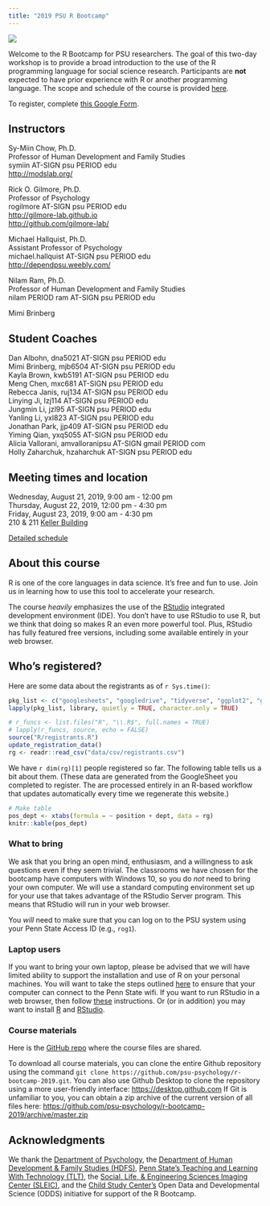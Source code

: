 ```yaml
---
title: "2019 PSU R Bootcamp"
---
```


![](https://www.r-project.org/Rlogo.png)

Welcome to the R Bootcamp for PSU researchers. 
The goal of this two-day workshop is to provide a broad introduction to the use of the R programming language for social science research. 
Participants are **not** expected to have prior experience with R or another programming language. 
The scope and schedule of the course is provided [here](https://psu-psychology.github.io/r-bootcamp-2019/schedule.html).

To register, complete [this Google Form](https://forms.gle/y3DQ64zSxzG1VgdE7).

## Instructors

Sy-Miin Chow, Ph.D.</br>
Professor of Human Development and Family Studies</br>
symiin AT-SIGN psu PERIOD edu</br>
[http://modslab.org/](http://modslab.org/)</br>

Rick O. Gilmore, Ph.D.</br>
Professor of Psychology</br>
rogilmore AT-SIGN psu PERIOD edu</br>
[http://gilmore-lab.github.io](http://gilmore-lab.github.io)</br>
[http://github.com/gilmore-lab/](http://github.com/gilmore-lab/)

Michael Hallquist, Ph.D.</br>
Assistant Professor of Psychology</br>
michael.hallquist AT-SIGN psu PERIOD edu</br>
[http://dependpsu.weebly.com/](http://dependpsu.weebly.com/)</br>

Nilam Ram, Ph.D.</br>
Professor of Human Development and Family Studies</br>
nilam PERIOD ram AT-SIGN psu PERIOD edu</br>

Mimi Brinberg</br>

## Student Coaches

Dan Albohn, dna5021 AT-SIGN psu PERIOD edu</br>
Mimi Brinberg, mjb6504 AT-SIGN psu PERIOD edu</br>
Kayla Brown, kwb5191 AT-SIGN psu PERIOD edu</br>
Meng Chen, mxc681 AT-SIGN psu PERIOD edu</br>
Rebecca Janis, ruj134 AT-SIGN psu PERIOD edu</br>
Linying Ji, lzj114 AT-SIGN psu PERIOD edu</br>
Jungmin Li, jzl95 AT-SIGN psu PERIOD edu</br>
Yanling Li, yxl823 AT-SIGN psu PERIOD edu</br>
Jonathan Park, jjp409 AT-SIGN psu PERIOD edu</br>
Yiming Qian, yxq5055 AT-SIGN psu PERIOD edu</br>
Alicia Vallorani, amvalloranipsu AT-SIGN gmail PERIOD com</br>
Holly Zaharchuk, hzaharchuk AT-SIGN psu PERIOD edu</br>

## Meeting times and location

Wednesday, August 21, 2019, 9:00 am - 12:00 pm</br>
Thursday, August 22, 2019, 12:00 pm - 4:30 pm</br>
Friday, August 23, 2019, 9:00 am - 4:30 pm</br>
210 & 211 [Keller Building](http://www.psumap.com/#Keller)</br>

[Detailed schedule](schedule.html)</br>

## About this course

R is one of the core languages in data science. It's free and fun to use. 
Join us in learning how to use this tool to accelerate your research.

The course *heavily* emphasizes the use of the [RStudio](http://rstudio.com) integrated development environment (IDE).
You don't have to use RStudio to use R, but we think that doing so makes R an even more powerful tool.
Plus, RStudio has fully featured free versions, including some available entirely in your web browser.

## Who's registered?

Here are some data about the registrants as of `r Sys.time()`:

```r
pkg_list <- c("googlesheets", "googledrive", "tidyverse", "ggplot2", "ggmosaic")
lapply(pkg_list, library, quietly = TRUE, character.only = TRUE)

# r_funcs <- list.files("R", "\\.R$", full.names = TRUE)
# lapply(r_funcs, source, echo = FALSE)
source("R/registrants.R")
update_registration_data()
rg <- readr::read_csv("data/csv/registrants.csv")
```

We have `r dim(rg)[1]` people registered so far.
The following table tells us a bit about them.
(These data are generated from the GoogleSheet you completed to register.
The are processed entirely in an R-based workflow that updates automatically every time we regenerate this website.)

```r
# Make table
pos_dept <- xtabs(formula = ~ position + dept, data = rg)
knitr::kable(pos_dept)
```

### What to bring

We ask that you bring an open mind, enthusiasm, and a willingness to ask questions even if they seem trivial.
The classrooms we have chosen for the bootcamp have computers with Windows 10, so you do *not* need to bring your own computer.
We will use a standard computing environment set up for your use that takes advantage of the RStudio Server program.
This means that RStudio will run in your web browser.

You *will* need to make sure that you can log on to the PSU system using your Penn State Access ID (e.g., `rog1`).

### Laptop users

If you want to bring your own laptop, please be advised that we will have limited ability to support the installation and use of R on your personal machines.
You will want to take the steps outlined [here](before-the-bootcamp.html) to ensure that your computer can connect to the Penn State wifi.
If you want to run RStudio in a web browser, then follow [these](rstudio-tlt.html) instructions.
Or (or in addition) you may want to install [R](https://cran.r-project.org) and [RStudio](https://www.rstudio.com/products/rstudio/download/).

### Course materials

Here is the [GitHub repo](https://github.com/psu-psychology/r-bootcamp-2019/) where the course files are shared.

To download all course materials, you can clone the entire Github repository using the command ```git clone https://github.com/psu-psychology/r-bootcamp-2019.git```.
You can also use Github Desktop to clone the repository using a more user-friendly interface: <https://desktop.github.com>
If Git is unfamiliar to you, you can obtain a zip archive of the current version of all files here: <https://github.com/psu-psychology/r-bootcamp-2019/archive/master.zip>

## Acknowledgments

We thank the [Department of Psychology](http://psych.la.psu.edu), the [Department of Human Development & Family Studies (HDFS)](https://hhd.psu.edu/hdfs/), [Penn State's Teaching and Learning With Technology (TLT)](https://tlt.psu.edu/), the [Social, Life, & Engineering Sciences Imaging Center (SLEIC)](http://imaging.psu.edu), and the [Child Study Center's](http://csc.la.psu.edu) Open Data and Developmental Science (ODDS) initiative for support of the R Bootcamp.
